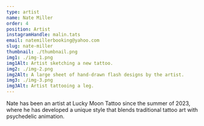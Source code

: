 ```yaml
---
type: artist
name: Nate Miller
order: 4
position: Artist
instagramHandle: malin.tats
email: natemillerbooking@yahoo.com
slug: nate-miller
thumbnail: ./thumbnail.png
img1: ./img-1.png
img1Alt: Artist sketching a new tattoo.
img2: ./img-2.png
img2Alt: A large sheet of hand-drawn flash designs by the artist.
img3: ./img-3.png
img3Alt: Artist tattooing a leg.
---
```


Nate has been an artist at Lucky Moon Tattoo since the summer of 2023,
where he has developed a unique style that blends traditional tattoo art with
psychedelic animation.
